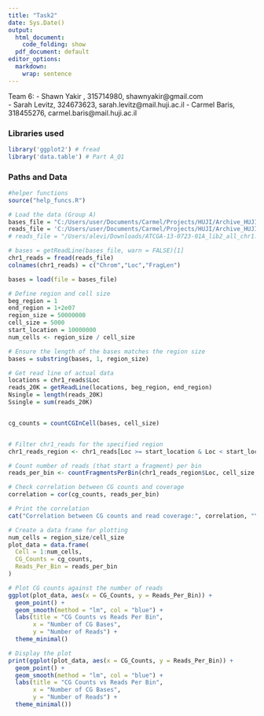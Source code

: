 ```yaml
---
title: "Task2"
date: Sys.Date()
output:
  html_document:
    code_folding: show
  pdf_document: default
editor_options:
  markdown:
    wrap: sentence
---
```


Team 6:
 - Shawn Yakir , 315714980, shawnyakir@gmail.com  
 - Sarah Levitz, 324673623, sarah.levitz@mail.huji.ac.il
 - Carmel Baris, 318455276, carmel.baris@mail.huji.ac.il


### Libraries used

```r
library('ggplot2') # fread
library('data.table') # Part A_Q1
```


### Paths and Data


```r

#helper functions
source("help_funcs.R")

# Load the data (Group A)
bases_file = "C:/Users/user/Documents/Carmel/Projects/HUJI/Archive_HUJI/data-analysis-genomics/data/chr1_str_10M_30M.rda"
reads_file = 'C:/Users/user/Documents/Carmel/Projects/HUJI/Archive_HUJI/data-analysis-genomics/data/TCGA-13-0723-01A_lib2_all_chr1.forward'
# reads_file = "/Users/alevi/Downloads/ATCGA-13-0723-01A_lib2_all_chr1.forward/TCGA-13-0723-01A_lib2_all_chr1.forward"

# bases = getReadLine(bases_file, warn = FALSE)[1]
chr1_reads = fread(reads_file) 
colnames(chr1_reads) = c("Chrom","Loc","FragLen")

bases = load(file = bases_file)

```


```r

# Define region and cell size
beg_region = 1
end_region = 1+2e07
region_size = 50000000
cell_size = 5000
start_location = 10000000
num_cells <- region_size / cell_size

# Ensure the length of the bases matches the region size
bases = substring(bases, 1, region_size)

# Get read line of actual data
locations = chr1_reads$Loc
reads_20K = getReadLine(locations, beg_region, end_region)
Nsingle = length(reads_20K)
Ssingle = sum(reads_20K)


cg_counts = countCGInCell(bases, cell_size)


# Filter chr1_reads for the specified region
chr1_reads_region <- chr1_reads[Loc >= start_location & Loc < start_location + region_size]

# Count number of reads (that start a fragment) per bin
reads_per_bin <- countFragmentsPerBin(chr1_reads_region$Loc, cell_size, num_cells, start_location)

# Check correlation between CG counts and coverage
correlation = cor(cg_counts, reads_per_bin)

# Print the correlation
cat("Correlation between CG counts and read coverage:", correlation, "\n")

# Create a data frame for plotting
num_cells = region_size/cell_size
plot_data = data.frame(
  Cell = 1:num_cells,
  CG_Counts = cg_counts,
  Reads_Per_Bin = reads_per_bin
)

# Plot CG counts against the number of reads
ggplot(plot_data, aes(x = CG_Counts, y = Reads_Per_Bin)) +
  geom_point() +
  geom_smooth(method = "lm", col = "blue") +
  labs(title = "CG Counts vs Reads Per Bin",
       x = "Number of CG Bases",
       y = "Number of Reads") +
  theme_minimal()

# Display the plot
print(ggplot(plot_data, aes(x = CG_Counts, y = Reads_Per_Bin)) +
  geom_point() +
  geom_smooth(method = "lm", col = "blue") +
  labs(title = "CG Counts vs Reads Per Bin",
       x = "Number of CG Bases",
       y = "Number of Reads") +
  theme_minimal())



```

